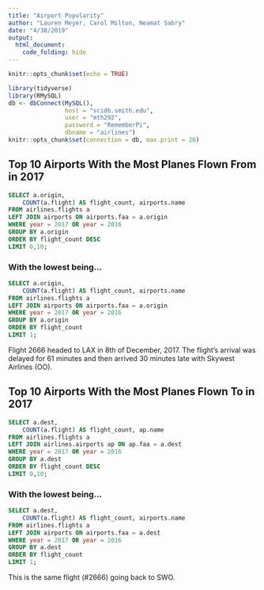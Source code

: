 ```yaml
---
title: "Airport Popularity"
author: "Lauren Meyer, Carol Milton, Neamat Sabry"
date: "4/30/2019"
output: 
  html_document:
    code_folding: hide
---
```


```r
knitr::opts_chunk$set(echo = TRUE)
```

```r
library(tidyverse)
library(RMySQL)
db <- dbConnect(MySQL(), 
                host = "scidb.smith.edu", 
                user = "mth292", 
                password = "RememberPi", 
                dbname = "airlines")
knitr::opts_chunk$set(connection = db, max.print = 20)
```

## Top 10 Airports With the Most Planes Flown From in 2017

```sql
SELECT a.origin, 
	COUNT(a.flight) AS flight_count, airports.name
FROM airlines.flights a
LEFT JOIN airports ON airports.faa = a.origin
WHERE year = 2017 OR year = 2016
GROUP BY a.origin
ORDER BY flight_count DESC
LIMIT 0,10;
```

### With the lowest being...
```sql
SELECT a.origin, 
	COUNT(a.flight) AS flight_count, airports.name
FROM airlines.flights a
LEFT JOIN airports ON airports.faa = a.origin
WHERE year = 2017 OR year = 2016
GROUP BY a.origin
ORDER BY flight_count
LIMIT 1;
```

Flight 2666 headed to LAX in 8th of December, 2017. The flight's arrival was delayed for 61 minutes and then arrived 30 minutes late with Skywest Airlines (OO).

## Top 10 Airports With the Most Planes Flown To in 2017

```sql
SELECT a.dest, 
	COUNT(a.flight) AS flight_count, ap.name
FROM airlines.flights a
LEFT JOIN airlines.airports ap ON ap.faa = a.dest
WHERE year = 2017 OR year = 2016
GROUP BY a.dest
ORDER BY flight_count DESC
LIMIT 0,10;
```

### With the lowest being...
```sql
SELECT a.dest, 
	COUNT(a.flight) AS flight_count, airports.name
FROM airlines.flights a
LEFT JOIN airports ON airports.faa = a.dest
WHERE year = 2017 OR year = 2016
GROUP BY a.dest
ORDER BY flight_count
LIMIT 1;
```

This is the same flight (#2666) going back to SWO.